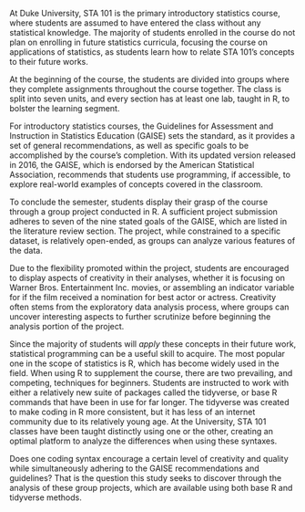 At Duke University, STA 101 is the primary introductory statistics course, 
where students are assumed to have entered the class without any statistical knowledge. The majority of students enrolled in the course do not plan on enrolling in future statistics curricula, focusing the course on applications of statistics, as students learn how to relate STA 101's concepts to their future works.

At the beginning of the course, the students are divided into groups where they complete assignments throughout the course together. The class is split into seven units, and every section has at least one lab, taught in R, to bolster the learning segment. 

For introductory statistics courses, the Guidelines for Assessment and Instruction in Statistics Education (GAISE) sets the standard, as it provides a set of general recommendations, as well as specific goals to be accomplished by the course's completion. With its updated version released in 2016, the GAISE, which is endorsed by the American Statistical Association, recommends that students use programming, if accessible, to explore real-world examples of concepts covered in the classroom.

To conclude the semester, students display their grasp of the course through a group project conducted in R. A sufficient project submission adheres to seven of the nine stated goals of the GAISE, which are listed in the literature review section. The project, while constrained to a specific dataset, is relatively open-ended, as groups can analyze various features of the data.

Due to the flexibility promoted within the project, students are encouraged to display aspects of creativity in their analyses, whether it is focusing on Warner Bros. Entertainment Inc. movies, or assembling an indicator variable for if the film received a nomination for best actor or actress. Creativity often stems from the exploratory data analysis process, where groups can uncover interesting aspects to further scrutinize before beginning the analysis portion of the project. 

Since the majority of students will *apply* these concepts in their future work, statistical programming can be a useful skill to acquire. The most popular one in the scope of statistics is R, which has become widely used in the field. When using R to supplement the course, there are two prevailing, and competing, techniques for beginners. Students are instructed to work with either a relatively new suite of packages called the tidyverse, or base R commands that have been in use for far longer. The tidyverse was created to make coding in R more consistent, but it has less of an internet community due to its relatively young age. At the University, STA 101 classes have been taught distinctly using one or the other, creating an optimal platform to analyze the differences when using these syntaxes.

Does one coding syntax encourage a certain level of creativity and quality while simultaneously adhering to the GAISE recommendations and guidelines? That is the question this study seeks to discover through the analysis of these group projects, which are available using both base R and tidyverse methods.